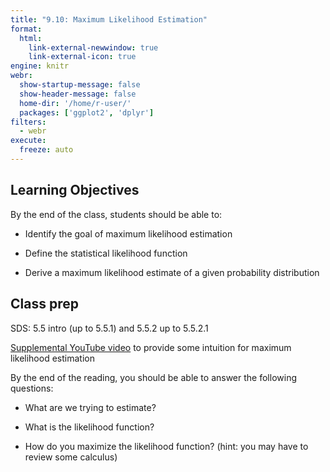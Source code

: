 ```yaml
---
title: "9.10: Maximum Likelihood Estimation"
format: 
  html:
    link-external-newwindow: true
    link-external-icon: true
engine: knitr
webr: 
  show-startup-message: false
  show-header-message: false
  home-dir: '/home/r-user/'
  packages: ['ggplot2', 'dplyr']
filters:
  - webr
execute:
  freeze: auto
---
```


## Learning Objectives

By the end of the class, students should be able to:

-   Identify the goal of maximum likelihood estimation

-   Define the statistical likelihood function

-   Derive a maximum likelihood estimate of a given probability distribution

## Class prep

SDS: 5.5 intro (up to 5.5.1) and 5.5.2 up to 5.5.2.1

[Supplemental YouTube video](https://www.youtube.com/watch?v=XepXtl9YKwc) to provide some intuition for maximum likelihood estimation

By the end of the reading, you should be able to answer the following questions:

-   What are we trying to estimate?

-   What is the likelihood function?

-   How do you maximize the likelihood function? (hint: you may have to review some calculus)

## 
